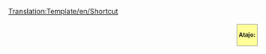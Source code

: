 <noinclude>[[Translation:Template/en/Shortcut]]{{en/-}}<div style="border: 1px solid #999; background: #ffff99; margin: .3em .3em .3em 1em; padding: 3px; float: right; font-size:smaller; font-weight:bold">
Atajo:<br />{{{1|}}}
</div>